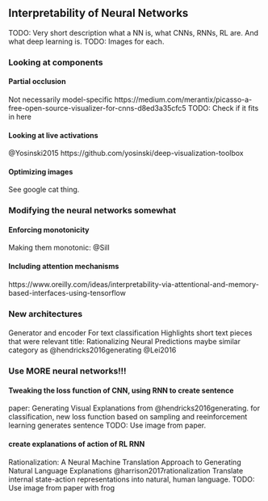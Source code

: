 ## Interpretability of Neural Networks

TODO: Very short description what a NN is, what CNNs, RNNs, RL are. And what deep learning is.
TODO: Images for each.

### Looking at components

#### Partial occlusion
Not necessarily model-specific
https://medium.com/merantix/picasso-a-free-open-source-visualizer-for-cnns-d8ed3a35cfc5
TODO: Check if it fits in here

#### Looking at live activations
@Yosinski2015
https://github.com/yosinski/deep-visualization-toolbox

#### Optimizing images
See google cat thing.


### Modifying the neural networks somewhat

#### Enforcing monotonicity
Making them monotonic: @Sill

#### Including attention mechanisms

https://www.oreilly.com/ideas/interpretability-via-attentional-and-memory-based-interfaces-using-tensorflow


### New architectures


####
Generator and encoder
For text classification
Highlights short text pieces that were relevant
title: Rationalizing Neural Predictions
maybe similar category as @hendricks2016generating
@Lei2016


### Use MORE neural networks!!!



#### Tweaking the loss function of CNN, using RNN to create sentence

paper: Generating Visual Explanations from @hendricks2016generating.
for classification, new loss function based on sampling and reeinforcement learning generates sentence
TODO: Use image from paper.


#### create explanations of action of RL RNN
Rationalization: A Neural Machine Translation Approach to Generating Natural Language Explanations
@harrison2017rationalization
Translate internal state-action representations into natural, human language.
TODO: Use image from paper with frog
